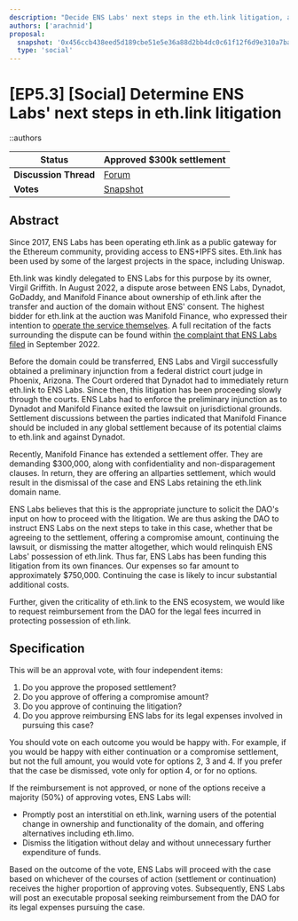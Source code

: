 ```yaml
---
description: "Decide ENS Labs' next steps in the eth.link litigation, and consider reimbursement for ENS Labs' legal expenses in this case."
authors: ['arachnid']
proposal:
  snapshot: '0x456ccb438eed5d189cbe51e5e36a88d2bb4dc0c61f12f6d9e310a7ba4798d5fc'
  type: 'social'
---
```


# [EP5.3] [Social] Determine ENS Labs' next steps in eth.link litigation

::authors

| **Status**            | Approved $300k settlement                                                                                                |
| --------------------- | ------------------------------------------------------------------------------------------------------------------------ |
| **Discussion Thread** | [Forum](https://discuss.ens.domains/t/ep5-2-social-determine-ens-labs-next-steps-in-eth-link-litigation/18756)           |
| **Votes**             | [Snapshot](https://snapshot.box/#/s:ens.eth/proposal/0x456ccb438eed5d189cbe51e5e36a88d2bb4dc0c61f12f6d9e310a7ba4798d5fc) |

## Abstract

Since 2017, ENS Labs has been operating eth.link as a public gateway for the Ethereum community, providing access to ENS+IPFS sites. Eth.link has been used by some of the largest projects in the space, including Uniswap.

Eth.link was kindly delegated to ENS Labs for this purpose by its owner, Virgil Griffith. In August 2022, a dispute arose between ENS Labs, Dynadot, GoDaddy, and Manifold Finance about ownership of eth.link after the transfer and auction of the domain without ENS' consent. The highest bidder for eth.link at the auction was Manifold Finance, who expressed their intention to [operate the service themselves](https://twitter.com/foldfinance/status/1566200320375476225). A full recitation of the facts surrounding the dispute can be found within [the complaint that ENS Labs filed](https://drive.google.com/file/d/1951CeiKQZ4jQvcpjKU53BnugVedIf8go/view?usp=sharing) in September 2022.

Before the domain could be transferred, ENS Labs and Virgil successfully obtained a preliminary injunction from a federal district court judge in Phoenix, Arizona. The Court ordered that Dynadot had to immediately return eth.link to ENS Labs. Since then, this litigation has been proceeding slowly through the courts. ENS Labs had to enforce the preliminary injunction as to Dynadot and Manifold Finance exited the lawsuit on jurisdictional grounds. Settlement discussions between the parties indicated that Manifold Finance should be included in any global settlement because of its potential claims to eth.link and against Dynadot.

Recently, Manifold Finance has extended a settlement offer. They are demanding $300,000, along with confidentiality and non-disparagement clauses. In return, they are offering an allparties settlement, which would result in the dismissal of the case and ENS Labs retaining the eth.link domain name.

ENS Labs believes that this is the appropriate juncture to solicit the DAO's input on how to proceed with the litigation. We are thus asking the DAO to instruct ENS Labs on the next steps to take in this case, whether that be agreeing to the settlement, offering a compromise amount, continuing the lawsuit, or dismissing the matter altogether, which would relinquish ENS Labs' possession of eth.link. Thus far, ENS Labs has been funding this litigation from its own finances. Our expenses so far amount to approximately $750,000. Continuing the case is likely to incur substantial additional costs.

Further, given the criticality of eth.link to the ENS ecosystem, we would like to request reimbursement from the DAO for the legal fees incurred in protecting possession of eth.link.

## Specification

This will be an approval vote, with four independent items:

1. Do you approve the proposed settlement?
2. Do you approve of offering a compromise amount?
3. Do you approve of continuing the litigation?
4. Do you approve reimbursing ENS labs for its legal expenses involved in pursuing this case?

You should vote on each outcome you would be happy with. For example, if you would be happy with either continuation or a compromise settlement, but not the full amount, you would vote for options 2, 3 and 4. If you prefer that the case be dismissed, vote only for option 4, or for no options.

If the reimbursement is not approved, or none of the options receive a majority (50%) of approving votes, ENS Labs will:

- Promptly post an interstitial on eth.link, warning users of the potential change in ownership and functionality of the domain, and offering alternatives including eth.limo.
- Dismiss the litigation without delay and without unnecessary further expenditure of funds.

Based on the outcome of the vote, ENS Labs will proceed with the case based on whichever of the courses of action (settlement or continuation) receives the higher proportion of approving votes. Subsequently, ENS Labs will post an executable proposal seeking reimbursement from the DAO for its legal expenses pursuing the case.
